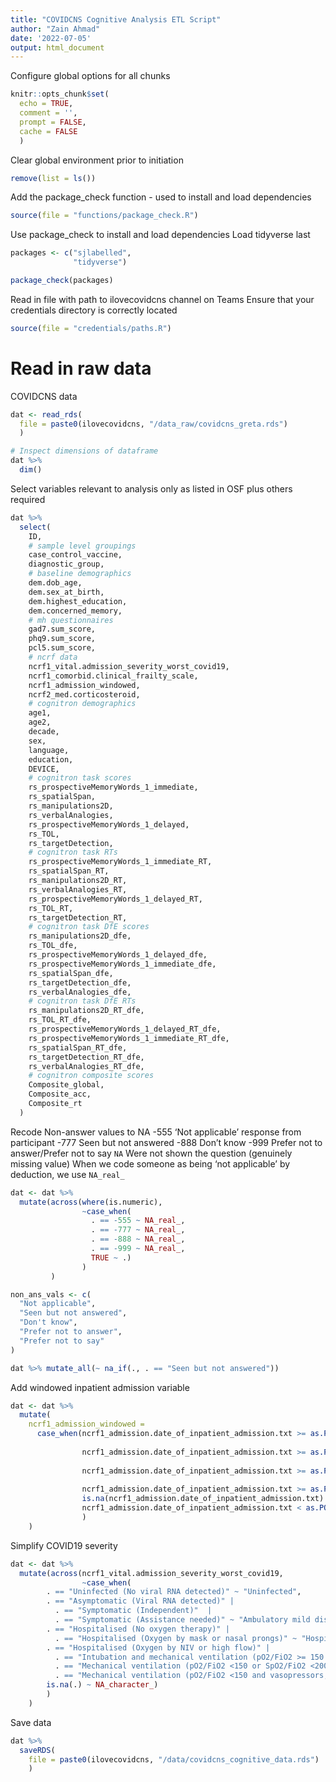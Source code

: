 ```yaml
---
title: "COVIDCNS Cognitive Analysis ETL Script"
author: "Zain Ahmad"
date: '2022-07-05'
output: html_document
---
```


Configure global options for all chunks
```r
knitr::opts_chunk$set(
  echo = TRUE,
  comment = '',
  prompt = FALSE,
  cache = FALSE
  )
```

Clear global environment prior to initiation
```r
remove(list = ls())
```

Add the package_check function - used to install and load dependencies
```r
source(file = "functions/package_check.R")
```

Use package_check to install and load dependencies
Load tidyverse last
```r
packages <- c("sjlabelled",
              "tidyverse")

package_check(packages)
```

Read in file with path to ilovecovidcns channel on Teams
Ensure that your credentials directory is correctly located
```r
source(file = "credentials/paths.R")
```

# Read in raw data

COVIDCNS data
```r
dat <- read_rds(
  file = paste0(ilovecovidcns, "/data_raw/covidcns_greta.rds")
  )

# Inspect dimensions of dataframe 
dat %>%
  dim()
```

Select variables relevant to analysis only as listed in OSF plus others required
```r
dat %>%
  select(
    ID,
    # sample level groupings
    case_control_vaccine,
    diagnostic_group,
    # baseline demographics
    dem.dob_age,
    dem.sex_at_birth,
    dem.highest_education,
    dem.concerned_memory,
    # mh questionnaires
    gad7.sum_score,
    phq9.sum_score,
    pcl5.sum_score,
    # ncrf data
    ncrf1_vital.admission_severity_worst_covid19,
    ncrf1_comorbid.clinical_frailty_scale,
    ncrf1_admission_windowed,
    ncrf2_med.corticosteroid,
    # cognitron demographics
    age1,
    age2,
    decade,
    sex,
    language,
    education,
    DEVICE,
    # cognitron task scores
    rs_prospectiveMemoryWords_1_immediate,
    rs_spatialSpan,
    rs_manipulations2D,
    rs_verbalAnalogies,
    rs_prospectiveMemoryWords_1_delayed,
    rs_TOL,
    rs_targetDetection,
    # cognitron task RTs
    rs_prospectiveMemoryWords_1_immediate_RT,
    rs_spatialSpan_RT,
    rs_manipulations2D_RT,
    rs_verbalAnalogies_RT,
    rs_prospectiveMemoryWords_1_delayed_RT,
    rs_TOL_RT,
    rs_targetDetection_RT,
    # cognitron task DfE scores
    rs_manipulations2D_dfe,
    rs_TOL_dfe,
    rs_prospectiveMemoryWords_1_delayed_dfe,
    rs_prospectiveMemoryWords_1_immediate_dfe,
    rs_spatialSpan_dfe,
    rs_targetDetection_dfe,
    rs_verbalAnalogies_dfe,
    # cognitron task DfE RTs
    rs_manipulations2D_RT_dfe,
    rs_TOL_RT_dfe,
    rs_prospectiveMemoryWords_1_delayed_RT_dfe,
    rs_prospectiveMemoryWords_1_immediate_RT_dfe,
    rs_spatialSpan_RT_dfe,
    rs_targetDetection_RT_dfe,
    rs_verbalAnalogies_RT_dfe,
    # cognitron composite scores
    Composite_global,
    Composite_acc,
    Composite_rt
  )

```



Recode Non-answer values to NA
-555 'Not applicable' response from participant
-777 Seen but not answered
-888 Don't know
-999 Prefer not to answer/Prefer not to say
`NA` Were not shown the question (genuinely missing value)
When we code someone as being 'not applicable' by deduction, we use `NA_real_`
```r
dat <- dat %>%
  mutate(across(where(is.numeric),
                ~case_when(
                  . == -555 ~ NA_real_,
                  . == -777 ~ NA_real_,
                  . == -888 ~ NA_real_,
                  . == -999 ~ NA_real_,
                  TRUE ~ .)
                )
         )

non_ans_vals <- c(
  "Not applicable",
  "Seen but not answered",
  "Don't know",
  "Prefer not to answer",
  "Prefer not to say"
)

dat %>% mutate_all(~ na_if(., . == "Seen but not answered"))

```

Add windowed inpatient admission variable
```r
dat <- dat %>%
  mutate(
    ncrf1_admission_windowed =
      case_when(ncrf1_admission.date_of_inpatient_admission.txt >= as.POSIXct("2020-03-01") & ncrf1_admission.date_of_inpatient_admission.txt <= as.POSIXct("2020-09-01")  ~ "March 2020 to August 2020",
                
                ncrf1_admission.date_of_inpatient_admission.txt >= as.POSIXct("2020-09-01") & ncrf1_admission.date_of_inpatient_admission.txt < as.POSIXct("2021-03-01")  ~ "September 2020 to February 2021",
                
                ncrf1_admission.date_of_inpatient_admission.txt >= as.POSIXct("2021-03-01") & ncrf1_admission.date_of_inpatient_admission.txt < as.POSIXct("2021-09-01")  ~ "March 2021 to August 2021",
                
                ncrf1_admission.date_of_inpatient_admission.txt >= as.POSIXct("2021-09-01") & ncrf1_admission.date_of_inpatient_admission.txt < as.POSIXct("2022-03-01")  ~ "September 2021 to February 2022",
                is.na(ncrf1_admission.date_of_inpatient_admission.txt) ~ "Missing",
                ncrf1_admission.date_of_inpatient_admission.txt < as.POSIXct("2020-03-01") | ncrf1_admission.date_of_inpatient_admission.txt >= as.POSIXct("2022-03-01")  ~ "Other"
                )
    )
```

Simplify COVID19 severity
```r
dat <- dat %>%
  mutate(across(ncrf1_vital.admission_severity_worst_covid19,
                ~case_when(
        . == "Uninfected (No viral RNA detected)" ~ "Uninfected",
        . == "Asymptomatic (Viral RNA detected)" |
          . == "Symptomatic (Independent)"	|
          . == "Symptomatic (Assistance needed)" ~ "Ambulatory mild disease",
        . == "Hospitalised (No oxygen therapy)" |
          . == "Hospitalised (Oxygen by mask or nasal prongs)" ~ "Hospitalised: moderate disease",
        . == "Hospitalised (Oxygen by NIV or high flow)" |
          . == "Intubation and mechanical ventilation (pO2/FiO2 >= 150 or SpO2/FiO2 >= 200)" |
          . == "Mechanical ventilation (pO2/FiO2 <150 or SpO2/FiO2 <200 or vasopressors)" |
          . == "Mechanical ventilation (pO2/FiO2 <150 and vasopressors, dialysis or ECMO)" ~ "Hospitalised: severe disease",
        is.na(.) ~ NA_character_)
        )
    )
```

Save data
```r
dat %>%
  saveRDS(
    file = paste0(ilovecovidcns, "/data/covidcns_cognitive_data.rds")
    )
```